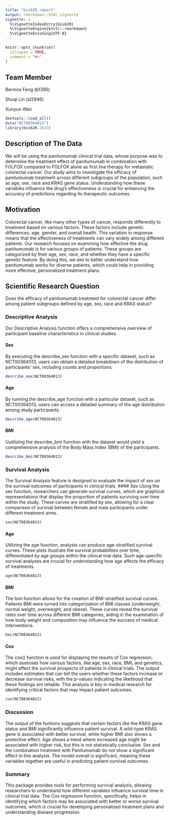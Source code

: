 ```yaml
---
title: "bis620_report"
output: rmarkdown::html_vignette
vignette: >
  %\VignetteIndexEntry{bis620}
  %\VignetteEngine{knitr::rmarkdown}
  %\VignetteEncoding{UTF-8}
---
```

```r
knitr::opts_chunk$set(
  collapse = TRUE,
  comment = "#>"
)
```
## Team Member

Bernice Feng (bf395)

Shuqi Lin (sl2946)

Xunyun Wan


```r
devtools::load_all()
data("NCT00364013")
library(bis620.2023)
```
## Description of The Data
We will be using the panitumumab clinical trial data, whose purpose was to determine the treatment effect of panitumumab in combination with FOLFOX compared to FOLFOX alone as first line therapy for metastatic colorectal cancer. Our study aims to investigate the efficacy of panitumumab treatment across different subgroups of the population, such as age, sex, race and KRAS gene status. Understanding how these variables influence the drug's effectiveness is crucial for enhancing the accuracy of predictions regarding its therapeutic outcomes.  

## Motivation
Colorectal cancer, like many other types of cancer, responds differently to treatment based on various factors. These factors include genetic differences, age, gender, and overall health. This variation in response means that the effectiveness of treatments can vary widely among different patients.
Our research focuses on examining how effective the drug panitumumab is for various groups of patients. These groups are categorized by their age, sex, race, and whether they have a specific genetic feature. By doing this, we aim to better understand how panitumumab works for diverse patients, which could help in providing more effective, personalized treatment plans.  

## Scientific Research Question
Does the efficacy of panitumumab treatment for colorectal cancer differ among patient subgroups defined by age, sex, race and KRAS status?  

### Descriptive Analysis
Our Descriptive Analysis function offers a comprehensive overview of participant baseline characteristics in clinical studies.  

#### Sex
By executing the describe_sex function with a specific dataset, such as NCT00364013, users can obtain a detailed breakdown of the distribution of participants' sex, including counts and proportions.
```r
describe_sex(NCT00364013)
```

#### Age
By running the describe_age function with a particular dataset, such as NCT00364013, users can access a detailed summary of the age distribution among study participants. 
```r
describe_age(NCT00364013)
```

#### BMI
Uutilizing the describe_bmi function with the dataset would yield a comprehensive analysis of the Body Mass Index (BMI) of the participants. 
```r
describe_bmi(NCT00364013)
```

### Survival Analysis
The Survival Analysis feature is designed to evaluate the impact of sex on the survival outcomes of participants in clinical trials.
#### Sex
Using the sex function, researchers can generate survival curves, which are graphical representations that display the proportion of patients surviving over time within the study. These curves are stratified by sex, allowing for a clear comparison of survival between female and male participants under different treatment arms.
```r
sex(NCT00364013)
```

#### Age
Utilizing the age function, analysts can produce age-stratified survival curves. These plots illustrate the survival probabilities over time, differentiated by age groups within the clinical trial data. Such age-specific survival analyses are crucial for understanding how age affects the efficacy of treatments.
```r
age(NCT00364013)
```

#### BMI
The bmi function allows for the creation of BMI-stratified survival curves. Patients BMI were turned into categorization of BMI classes (underweight, normal weight, overweight, and obese). These curves reveal the survival rates over time across different BMI categories, aiding in the examination of how body weight and composition may influence the success of medical interventions. 
```r
bmi(NCT00364013)
```

#### Cox
The cox() function is used for displaying the results of Cox regression, which assesses how various factors, like age, sex, race, BMI, and genetics, might affect the survival prospects of patients in clinical trials. The output includes estimates that can tell the users whether these factors increase or decrease survival risks, with the p-values indicating the likelihood that these findings are reliable. This analysis is key in medical research for identifying critical factors that may impact patient outcomes.
```r
cox(NCT00364013)
```
### Discussion
The output of the funtions suggests that certain factors like the KRAS gene status and BMI significantly influence patient survival. A wild-type KRAS gene is associated with better survival, while higher BMI also shows a protective effect. Age shows a trend where increased age might be associated with higher risk, but this is not statistically conclusive. Sex and the combination treatment with Panitumumab do not show a significant effect in this analysis. The model overall is significant, meaning these variables together are useful in predicting patient survival outcomes.

### Summary
This package provides tools for performing survival analysis, allowing researchers to understand how different variables influence survival time in clinical trial data. The Cox regression function, specifically, helps in identifying which factors may be associated with better or worse survival outcomes, which is crucial for developing personalized treatment plans and understanding disease progression.


